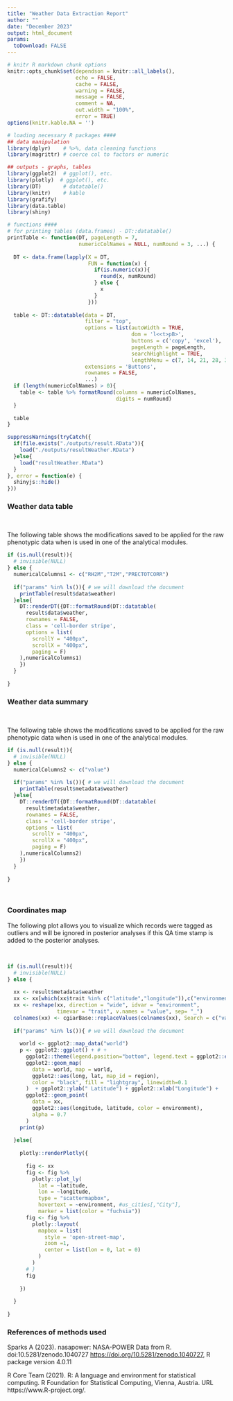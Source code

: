 ```yaml
---
title: "Weather Data Extraction Report"
author: ""
date: "December 2023"
output: html_document
params:
  toDownload: FALSE
---
```


```r

# knitr R markdown chunk options
knitr::opts_chunk$set(dependson = knitr::all_labels(),
                      echo = FALSE,
                      cache = FALSE,
                      warning = FALSE,
                      message = FALSE,
                      comment = NA,
                      out.width = "100%",
                      error = TRUE)
options(knitr.kable.NA = '')

# loading necessary R packages ####
## data manipulation
library(dplyr)    # %>%, data cleaning functions
library(magrittr) # coerce col to factors or numeric

## outputs - graphs, tables
library(ggplot2)  # ggplot(), etc.
library(plotly)  # ggplot(), etc.
library(DT)       # datatable()
library(knitr)    # kable
library(grafify)
library(data.table)
library(shiny)
```

```r

# functions ####
# for printing tables (data.frames) - DT::datatable()
printTable <- function(DT, pageLength = 7, 
                       numericColNames = NULL, numRound = 3, ...) {
  
  DT <- data.frame(lapply(X = DT, 
                          FUN = function(x) {
                            if(is.numeric(x)){
                              round(x, numRound)
                            } else {
                              x
                            }
                          }))
  
  table <- DT::datatable(data = DT, 
                         filter = "top", 
                         options = list(autoWidth = TRUE, 
                                        dom = 'l<<t>pB>', 
                                        buttons = c('copy', 'excel'),
                                        pageLength = pageLength,
                                        searchHighlight = TRUE,
                                        lengthMenu = c(7, 14, 21, 28, 35)),
                         extensions = 'Buttons',
                         rownames = FALSE,
                         ...)
  if (length(numericColNames) > 0){
    table <- table %>% formatRound(columns = numericColNames,
                                   digits = numRound)
  }
  
  table
}
```

```r

suppressWarnings(tryCatch({
  if(file.exists("./outputs/result.RData")){
    load("./outputs/resultWeather.RData")
  }else{
    load("resultWeather.RData")
  }
}, error = function(e) {
  shinyjs::hide()
}))

```


### Weather data table
<p>&nbsp;</p>

The following table shows the modifications saved to be applied for the raw phenotypic data when is used in one of the analytical modules.


```r
if (is.null(result)){
  # invisible(NULL)
} else {
  numericalColumns1 <- c("RH2M","T2M","PRECTOTCORR") 
  
  if("params" %in% ls()){ # we will download the document
    printTable(result$data$weather)
  }else{
    DT::renderDT({DT::formatRound(DT::datatable(
      result$data$weather,
      rownames = FALSE,
      class = 'cell-border stripe',
      options = list(
        scrollY = "400px",
        scrollX = "400px",
        paging = F)
    ),numericalColumns1)
    })
  }
  
}

```


### Weather data summary
<p>&nbsp;</p>

The following table shows the modifications saved to be applied for the raw phenotypic data when is used in one of the analytical modules.


```r
if (is.null(result)){
  # invisible(NULL)
} else {
  numericalColumns2 <- c("value") 
  
  if("params" %in% ls()){ # we will download the document
    printTable(result$metadata$weather)
  }else{
    DT::renderDT({DT::formatRound(DT::datatable(
      result$metadata$weather,
      rownames = FALSE,
      class = 'cell-border stripe',
      options = list(
        scrollY = "400px",
        scrollX = "400px",
        paging = F)
    ),numericalColumns2)
    })
  }
  
}

```

<p>&nbsp;</p>

### Coordinates map

The following plot allows you to visualize which records were tagged as outliers and will be ignored in posterior analyses if this QA time stamp is added to the posterior analyses.

<p>&nbsp;</p>

```r
if (is.null(result)){
  # invisible(NULL)
} else {
  
  xx <- result$metadata$weather
  xx <- xx[which(xx$trait %in% c("latitude","longitude")),c("environment","trait","value")]
  xx <- reshape(xx, direction = "wide", idvar = "environment",
                timevar = "trait", v.names = "value", sep= "_")
  colnames(xx) <- cgiarBase::replaceValues(colnames(xx), Search = c("value_latitude","value_longitude") , Replace = c("latitude","longitude") )
  
  if("params" %in% ls()){ # we will download the document
    
    world <- ggplot2::map_data("world")
    p <- ggplot2::ggplot() + # + 
      ggplot2::theme(legend.position="bottom", legend.text = ggplot2::element_text(size=4), legend.title = ggplot2::element_text(size=0)) +
      ggplot2::geom_map(
        data = world, map = world,
        ggplot2::aes(long, lat, map_id = region),
        color = "black", fill = "lightgray", linewidth=0.1
      )  + ggplot2::ylab(" Latitude") + ggplot2::xlab("Longitude") +
      ggplot2::geom_point(
        data = xx,
        ggplot2::aes(longitude, latitude, color = environment),
        alpha = 0.7
      ) 
    print(p)
    
  }else{
    
    plotly::renderPlotly({
      
      fig <- xx
      fig <- fig %>%
        plotly::plot_ly(
          lat = ~latitude,
          lon = ~longitude,
          type = "scattermapbox",
          hovertext = ~environment, #us_cities[,"City"],
          marker = list(color = "fuchsia"))
      fig <- fig %>%
        plotly::layout(
          mapbox = list(
            style = 'open-street-map',
            zoom =1,
            center = list(lon = 0, lat = 0)
          )
        )
      # }
      fig
      
    })
    
  }
  
}
```





### References of methods used

Sparks A (2023). nasapower: NASA-POWER Data from R. doi:10.5281/zenodo.1040727 <https://doi.org/10.5281/zenodo.1040727>, R package version 4.0.11

R Core Team (2021). R: A language and environment for statistical computing. R Foundation for Statistical Computing, Vienna, Austria. URL https://www.R-project.org/.

<p>&nbsp;</p>




